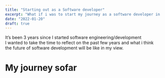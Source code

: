 ```yaml
---
title: "Starting out as a Software developer"
excerpt: "What if i was to start my journey as a software developer in 2022. here are details of what i'll be doing what i'd avoid."
date: "2022-01-20"
draft: true
---
```


It’s been 3 years since I started software engineering/development  
I wanted to take the time to reflect on the past few years and what i think the future of software development will be like in my view.

# My journey sofar
